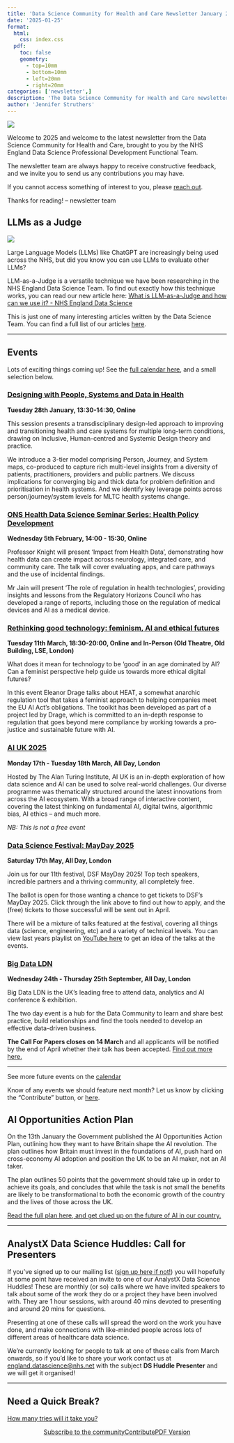 ```yaml
---
title: 'Data Science Community for Health and Care Newsletter January 2025'
date: '2025-01-25'
format:
  html:
    css: index.css
  pdf:
    toc: false
    geometry: 
      - top=10mm
      - bottom=10mm
      - left=20mm
      - right=20mm
categories: ['newsletter',]
description: 'The Data Science Community for Health and Care newsletter for January 2025'
author: 'Jennifer Struthers'
---
```


![](../../images/banner_jan.png)

Welcome to 2025 and welcome to the latest newsletter from the Data Science Community for Health and Care, brought to you by the NHS England Data Science Professional Development Functional Team. 

The newsletter team are always happy to receive constructive feedback, and we invite you to send us any contributions you may have. 

If you cannot access something of interest to you, please [reach out](https://github.com/nhsengland/datascience-pd-newsletter/issues/new){target="_blank"}. 

Thanks for reading! – newsletter team 

<div class="section-heading">
# LLMs as a Judge
</div>

![](llm_as_a_judge.jpg)

Large Language Models (LLMs) like ChatGPT are increasingly being used across the NHS, but did you know you can use LLMs to evaluate other LLMs?
 
LLM-as-a-Judge is a versatile technique we have been researching in the NHS England Data Science Team. To find out exactly how this technique works, you can read our new article here: [What is LLM-as-a-Judge and how can we use it? - NHS England Data Science](https://nhsengland.github.io/datascience/articles/2024/12/31/LLM-as-a-Judge/){target="_blank"}

This is just one of many interesting articles written by the Data Science Team. You can find a full list of our articles [here](https://nhsengland.github.io/datascience/articles/){target="_blank"}.

___


<div class="section-heading">
# Events
</div>
Lots of exciting things coming up! See the [full calendar here](https://future.nhs.uk/DataAnalytics/view?objectID=861745){target="_blank"}, and a small selection below.


### [Designing with People, Systems and Data in Health](https://www.turing.ac.uk/events/designing-people-systems-and-data-health){target="_blank"}
**Tuesday 28th January, 13:30-14:30, Online**

This session presents a transdisciplinary design-led approach to improving and transitioning health and care systems for multiple long-term conditions, drawing on Inclusive, Human-centred and Systemic Design theory and practice.

We introduce a 3-tier model comprising Person, Journey, and System maps, co-produced to capture rich multi-level insights from a diversity of patients, practitioners, providers and public partners. We discuss implications for converging big and thick data for problem definition and prioritisation in health systems. And we identify key leverage points across person/journey/system levels for MLTC health systems change. 

### [ONS Health Data Science Seminar Series: Health Policy Development](https://www.eventbrite.co.uk/e/health-data-science-seminar-series-tickets-1104444205349){target="_blank"}
**Wednesday 5th February, 14:00 - 15:30, Online**

Professor Knight will present 'Impact from Health Data', demonstrating how health data can create impact across neurology, integrated care, and community care. The talk will cover evaluating apps, and care pathways and the use of incidental findings.

Mr Jain will present 'The role of regulation in health technologies', providing insights and lessons from the Regulatory Horizons Council who has developed a range of reports, including those on the regulation of medical devices and AI as a medical device.


### [Rethinking good technology: feminism, AI and ethical futures](https://www.lse.ac.uk/Events/2025/03/202503111830/feminism-AI-and-ethical-futures){target="_blank"}
**Tuesday 11th March, 18:30-20:00, Online and In-Person (Old Theatre, Old Building, LSE, London)**

What does it mean for technology to be ‘good’ in an age dominated by AI? Can a feminist perspective help guide us towards more ethical digital futures? 

In this event Eleanor Drage talks about HEAT, a somewhat anarchic regulation tool that takes a feminist approach to helping companies meet the EU AI Act’s obligations. The toolkit has been developed as part of a project led by Drage, which is committed to an in-depth response to regulation that goes beyond mere compliance by working towards a pro-justice and sustainable future with AI. 


### [AI UK 2025](https://www.turing.ac.uk/events/ai-uk-2025){target="_blank"}
**Monday 17th - Tuesday 18th March, All Day, London**

Hosted by The Alan Turing Institute, AI UK is an in-depth exploration of how data science and AI can be used to solve real-world challenges. Our diverse programme was thematically structured around the latest innovations from across the AI ecosystem. With a broad range of interactive content, covering the latest thinking on fundamental AI, digital twins, algorithmic bias, AI ethics – and much more.

*NB: This is not a free event*


### [Data Science Festival: MayDay 2025](https://datasciencefestival.com/event/mayday-2025/){target="_blank"}
**Saturday 17th May, All Day, London**

Join us for our 11th festival, DSF MayDay 2025! Top tech speakers, incredible partners and a thriving community, all completely free. 

The ballot is open for those wanting a chance to get tickets to DSF's MayDay 2025. Click through the link above to find out how to apply, and the (free) tickets to those successful will be sent out in April.

There will be a mixture of talks featured at the festival, covering all things data (science, engineering, etc) and a variety of technical levels. You can view last years playlist on [YouTube here](https://www.youtube.com/playlist?list=PLwzX3WM0AfxopbhVhGCA373Xk-7wNhLfq){target="_blank"} to get an idea of the talks at the events.


### [Big Data LDN](https://www.bigdataldn.com/en-gb.html){target="_blank"}
**Wednesday 24th - Thursday 25th September, All Day, London**

Big Data LDN is the UK’s leading free to attend data, analytics and AI conference & exhibition.

The two day event is a hub for the Data Community to learn and share best practice, build relationships and find the tools needed to develop an effective data-driven business.

**The Call For Papers closes on 14 March** and all applicants will be notified by the end of April whether their talk has been accepted. [Find out more here.](https://www.bigdataldn.com/en-gb/blog/event-news/call-for-papers-2025.html){target="_blank"}


___

See more future events on the [calendar](https://future.nhs.uk/DataAnalytics/view?objectID=861745){target="_blank"}

Know of any events we should feature next month? Let us know by clicking the "Contribute" button, or [here](https://github.com/nhsengland/datascience-pd-newsletter/issues/new?assignees=&labels=&projects=&template=suggest-some-newsletter-content-.md&title=){target="_blank"}.

<div class="section-heading">
# AI Opportunities Action Plan
</div>

On the 13th January the Government published the AI Opportunities Action Plan, outlining how they want to have Britain shape the AI revolution. The plan outlines how Britain must invest in the foundations of AI, push hard on cross-economy AI adoption and position the UK to be an AI maker, not an AI taker. 

The plan outlines 50 points that the government should take up in order to achieve its goals, and concludes that while the task is not small the benefits are likely to be transformational to both the economic growth of the country and the lives of those across the UK.

[Read the full plan here, and get clued up on the future of AI in our country.](https://www.gov.uk/government/publications/ai-opportunities-action-plan/ai-opportunities-action-plan){target="_blank"}

___


<div class="section-heading">
# AnalystX Data Science Huddles: Call for Presenters
</div>

If you've signed up to our mailing list ([sign up here if not!](https://forms.office.com/pages/responsepage.aspx?id=slTDN7CF9UeyIge0jXdO48pr_29hyJFKpCZ7SYYvjeFUNUVPMUk0STlDRlJMNklIWEI3V0NZVTZXVS4u&route=shorturl){target="_blank"}) you will hopefully at some point have received an invite to one of our AnalystX Data Science Huddles! These are monthly (or so) calls where we have invited speakers to talk about some of the work they do or a project they have been involved with. They are 1 hour sessions, with around 40 mins devoted to presenting and around 20 mins for questions. 

Presenting at one of these calls will spread the word on the work you have done, and make connections with like-minded people across lots of different areas of healthcare data science. 

We're currently looking for people to talk at one of these calls from March onwards, so if you'd like to share your work contact us at [england.datascience@nhs.net](mailto:england.datascience@nhs.net) with the subject **DS Huddle Presenter** and we will get it organised!

___


<div class="section-heading">
# Need a Quick Break?
</div>

[How many tries will it take you?](https://mywordle.strivemath.com/?word=zokxx){target="_blank"}



<div style="text-align: center;">

[Subscribe to the community](https://forms.office.com/pages/responsepage.aspx?id=slTDN7CF9UeyIge0jXdO48pr_29hyJFKpCZ7SYYvjeFUNUVPMUk0STlDRlJMNklIWEI3V0NZVTZXVS4u&route=shorturl){.btn-action-primary .btn-action .btn .btn-success .btn-lg role="button"}[Contribute](https://github.com/nhsengland/datascience-pd-newsletter/issues/new?assignees=&labels=&projects=&template=suggest-some-newsletter-content-.md&title=){.btn-action-primary .btn-action .btn .btn-info .btn-lg role="button" target="_blank"}[PDF Version](./newsletter.pdf){.btn-action-primary .btn-action .btn .btn-info .btn-lg role="button" target="_blank"}
</div>

